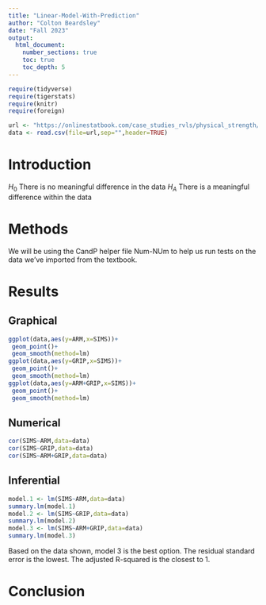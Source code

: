 ```yaml
---
title: "Linear-Model-With-Prediction"
author: "Colton Beardsley"
date: "Fall 2023"
output: 
  html_document:
    number_sections: true
    toc: true
    toc_depth: 5
---
```



```r
require(tidyverse)
require(tigerstats)
require(knitr)
require(foreign)
```

```r
url <- "https://onlinestatbook.com/case_studies_rvls/physical_strength/data.txt" 
data <- read.csv(file=url,sep="",header=TRUE) 
```

# Introduction

$H_0$ There is no meaningful difference in the data
$H_A$ There is a meaningful difference within the data


# Methods

We will be using the CandP helper file Num-NUm to help us run tests on the data we've imported from the textbook.


# Results



## Graphical

```r
ggplot(data,aes(y=ARM,x=SIMS))+
 geom_point()+
 geom_smooth(method=lm)
ggplot(data,aes(y=GRIP,x=SIMS))+
 geom_point()+
 geom_smooth(method=lm)
ggplot(data,aes(y=ARM+GRIP,x=SIMS))+
 geom_point()+
 geom_smooth(method=lm)
```




## Numerical

```r
cor(SIMS~ARM,data=data)
cor(SIMS~GRIP,data=data)
cor(SIMS~ARM+GRIP,data=data)

```



## Inferential

```r
model.1 <- lm(SIMS~ARM,data=data)
summary.lm(model.1)
model.2 <- lm(SIMS~GRIP,data=data)
summary.lm(model.2)
model.3 <- lm(SIMS~ARM+GRIP,data=data)
summary.lm(model.3)
```

Based on the data shown, model 3 is the best option. The residual standard error is the lowest. The adjusted R-squared is the closest to 1.

# Conclusion



